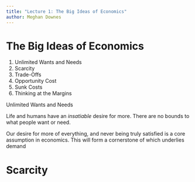 ```yaml
---
title: "Lecture 1: The Big Ideas of Economics"
author: Meghan Downes
---
```


# The Big Ideas of Economics

1.  Unlimited Wants and Needs
2.  Scarcity
3.  Trade-Offs
4.  Opportunity Cost
5.  Sunk Costs
6.  Thinking at the Margins

Unlimited Wants and Needs

Life and humans have an *insatiable* desire for more. There are no bounds to what people want or need.

Our desire for more of everything, and never being truly satisfied is a core assumption in economics. This will form a cornerstone of which underlies demand

# Scarcity

